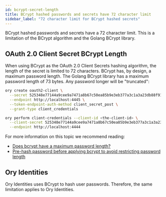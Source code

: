 ```yaml
---
id: bcrypt-secret-length
title: BCrypt hashed passwords and secrets have 72 character limit
sidebar_label: "72 character limit for BCrypt hashed secrets"
---
```


BCrypt hashed passwords and secrets have a 72 character limit. This is a limitation of the BCrypt algorithm and the Golang BCrypt
library.

## OAuth 2.0 Client Secret BCrypt Length

When using BCrypt as the OAuth 2.0 Client Secrets hashing algorithm, the length of the secret is limited to 72 characters. BCrypt
has, by design, a maximum password length. The Golang BCrypt library has a maximum password length of 73 bytes. Any password
longer will be "truncated":

```sh
ory create oauth2-client \
  --secret 525348e77144a9cee9a7471a8b67c50ea85b9e3eb377a3c1a3a23db88f9150eefe76e6a339fdbc62b817595f53d72549d9ebe36438f8c2619846b963e9f43a94 \
  --endpoint http://localhost:4445 \
  --token-endpoint-auth-method client_secret_post \
  --grant-type client_credentials

ory perform client-credentials --client-id <the-client-id> \
  --client-secret 525348e77144a9cee9a7471a8b67c50ea85b9e3eb377a3c1a3a23db88f9150eefe76e6a3 \
  --endpoint http://localhost:4444
```

For more information on this topic we recommend reading:

- [Does bcrypt have a maximum password length?](https://security.stackexchange.com/questions/39849/does-bcrypt-have-a-maximum-password-length)
- [Pre-hash password before applying bcrypt to avoid restricting password length](https://security.stackexchange.com/questions/6623/pre-hash-password-before-applying-bcrypt-to-avoid-restricting-password-length)

## Ory Identities

Ory Identities uses BCrypt to hash user passwords. Therefore, the same limitation applies to Ory Identities.
